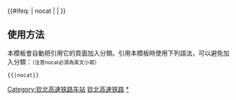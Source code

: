 {{鐵道路線|
| 模板名稱 = 钦北高速铁路
| 名稱 = [[钦北高速铁路]]
| 代表色 = #0033c9
| Logo = [[File:China Railways.svg|17px]]
| 背景顏色 = #FFFFFF
| 車站列表 = [[钦州东站|钦州东]] - [[合浦站|合浦]] - [[北海站 (广西)|北海]]
}}
<includeonly>{{#ifeq: {{{1}}} | nocat | <!--空--> | [[Category:钦北高速铁路车站]] }}</includeonly><noinclude>

==使用方法==
本模板會自動把引用它的頁面加入分類。引用本模板時使用下列語法，可以避免加入分類：<small>（注意nocat必須為英文小寫）</small>
 <nowiki>{{</nowiki>{{PAGENAME}}<nowiki>|nocat}}</nowiki>
[[Category:中國鐵路路線模板|钦北高速铁路]]
[[Category:钦北高速铁路车站|*]]
</noinclude>